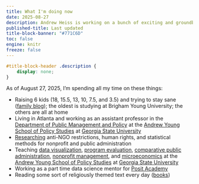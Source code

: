 ```yaml
---
title: What I'm doing now
date: 2025-08-27
description: Andrew Heiss is working on a bunch of exciting and groundbreaking projects
published-title: Last updated
title-block-banner: "#771C6D"
toc: false
engine: knitr
freeze: false
---
```


```css
#title-block-header .description {
    display: none;
}
```

As of August 27, 2025, I'm spending all my time on these things:

- Raising 6 kids (18, 15.5, 13, 10, 7.5, and 3.5) and trying to stay sane ([family blog](http://www.heissatopia.com/)); the oldest is studying at Brigham Young University; the others are all at home
- Living in Atlanta and working as an assistant professor in the [Department of Public Management and Policy](https://aysps.gsu.edu/public-management-policy/) at the [Andrew Young School of Policy Studies](https://aysps.gsu.edu/) at [Georgia State University](https://www.gsu.edu/)
- [Researching](https://www.andrewheiss.com/research/) anti-NGO restrictions, human rights, and statistical methods for nonprofit and public administration
- Teaching [data visualization](https://datavizsp25.classes.andrewheiss.com/), [program evaluation](https://evalsp25.classes.andrewheiss.com/), [comparative public administration](https://compaf24.classes.andrewheiss.com/), [nonprofit management](https://nonprofitf22.classes.andrewheiss.com), and [microeconomics](https://econs24.classes.andrewheiss.com/) at the [Andrew Young School of Policy Studies](https://aysps.gsu.edu/) at [Georgia State University](https://www.gsu.edu/)
- Working as a part time data science mentor for [Posit Academy](https://posit.co/products/enterprise/academy/)
- Reading some sort of religiously themed text every day ([books](https://www.goodreads.com/review/list/2733632-andrew-heiss?shelf=religious))

